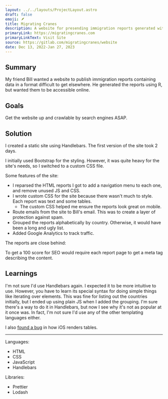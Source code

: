 ```yaml
---
layout: ../../layouts/ProjectLayout.astro
draft: false
emoji: 🪶
title: Migrating Cranes
description: A website for presending immigration reports generated with R.
primaryLink: https://migratingcranes.com
primaryLinkText: Visit Site
source: https://gitlab.com/migratingcranes/website
date: Dec 13, 2022-Jan 27, 2023
---
```


## Summary

My friend Bill wanted a website to publish immigration reports containing data in a format difficult to get elsewhere. He generated the reports using R, but wanted them to be accessible online.

## Goals

Get the website up and crawlable by search engines ASAP.

## Solution

I created a static site using Handlebars. The first version of the site took 2 days.

I initially used Bootstrap for the styling. However, it was quite heavy for the site's needs, so I switched to a custom CSS file.

Some features of the site:

- I reparsed the HTML reports I got to add a navigation menu to each one, and remove unused JS and CSS.
- I wrote custom CSS for the site because there wasn't much to style. Each report was text and some tables.
  - The custom CSS helped me ensure the reports look great on mobile.
- Route emails from the site to Bill's email. This was to create a layer of protection against spam.
- Grouped the reports alphabetically by country. Otherwise, it would have been a long and ugly list.
- Added Google Analytics to track traffic.

<S3Image src="projects/migratingcranes/lighthouse-score-home.png" />

The reports are close behind:

<S3Image src="projects/migratingcranes/lighthouse-score-report.png" />

To get a 100 score for SEO would require each report page to get a meta tag describing the content.

## Learnings

I'm not sure I'd use Handlebars again. I expected it to be more intuitive to use. However, you have to learn its special syntax for doing simple things like iterating over elements. This was fine for listing out the countries initially, but I ended up using plain JS when I added the grouping. I'm sure there's a way to do it in Handlebars, but now I see why it's not as popular at it once was. In fact, I'm not sure I'd use any of the other templating languages either.

I also [found a bug](https://github.com/markmiro/ios-table-whitespace-text-size-bug) in how iOS renders tables.

---

Languages:

- HTML
- CSS
- JavaScript
- Handlebars

Libraries:

- Prettier
- Lodash
